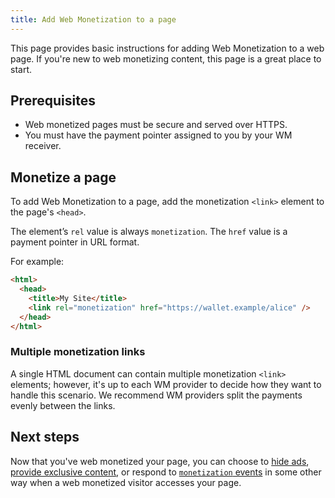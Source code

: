 ```yaml
---
title: Add Web Monetization to a page
---
```


This page provides basic instructions for adding Web Monetization to a web page. If you're new to web monetizing content, this page is a great place to start.

## Prerequisites

- Web monetized pages must be secure and served over HTTPS.
- You must have the payment pointer assigned to you by your WM receiver.

## Monetize a page

To add Web Monetization to a page, add the monetization `<link>` element to the page's `<head>`.

The element’s `rel` value is always `monetization`. The `href` value is a payment pointer in URL format.

For example:

```html
<html>
  <head>
    <title>My Site</title>
    <link rel="monetization" href="https://wallet.example/alice" />
  </head>
</html>
```

### Multiple monetization links

A single HTML document can contain multiple monetization `<link>` elements; however, it's up to each WM provider to decide how they want to handle this scenario. We recommend WM providers split the payments evenly between the links.

## Next steps

Now that you've web monetized your page, you can choose to [hide ads](/docs/guides/hide-ads), [provide exclusive content](/docs/guides/provide-exclusive-content), or respond to [`monetization` events](/docs/references/monetizationevent) in some other way when a web monetized visitor accesses your page.

